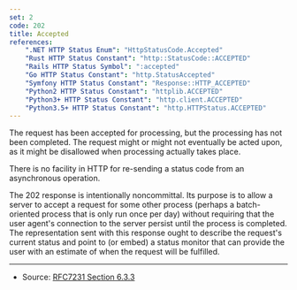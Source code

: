 ```yaml
---
set: 2
code: 202
title: Accepted
references:
    ".NET HTTP Status Enum": "HttpStatusCode.Accepted"
    "Rust HTTP Status Constant": "http::StatusCode::ACCEPTED"
    "Rails HTTP Status Symbol": ":accepted"
    "Go HTTP Status Constant": "http.StatusAccepted"
    "Symfony HTTP Status Constant": "Response::HTTP_ACCEPTED"
    "Python2 HTTP Status Constant": "httplib.ACCEPTED"
    "Python3+ HTTP Status Constant": "http.client.ACCEPTED"
    "Python3.5+ HTTP Status Constant": "http.HTTPStatus.ACCEPTED"
---
```


<CodeTitle code={code} title={title} />

The request has been accepted for processing, but the processing has not been
completed. The request might or might not eventually be acted upon, as it might
be disallowed when processing actually takes place.

There is no facility in HTTP for re-sending a status code from an asynchronous
operation.

The 202 response is intentionally noncommittal. Its purpose is to allow a server to accept a request for some other process (perhaps a batch-oriented process that is only run once per day) without requiring that the user agent's connection to the server persist until the process is completed. The representation sent with this response ought to describe the request's current status and point to (or embed) a status monitor that can provide the user with an estimate of when the request will be fulfilled.

---

* Source: [RFC7231 Section 6.3.3][1]

[1]: <https://tools.ietf.org/html/rfc7231#section-6.3.3>
